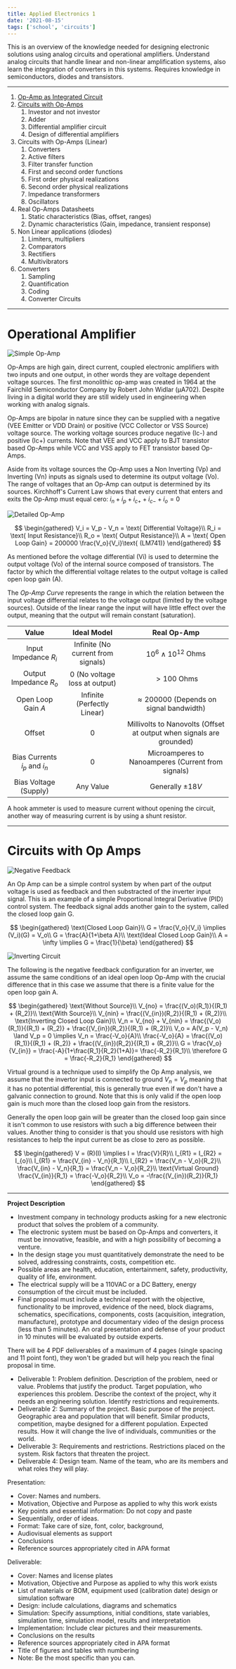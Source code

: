 ```yaml
---
title: Applied Electronics 1
date: '2021-08-15'
tags: ['school', 'circuits']
---
```


This is an overview of the knowledge needed for designing electronic solutions using analog circuits and operational amplifiers. Understand analog circuits that handle linear and non-linear amplification systems, also learn the integration of converters in this systems. Requires knowledge in semiconductors, diodes and transistors.

***

1. [Op-Amp as Integrated Circuit](#operational-amplifier)
2. [Circuits with Op-Amps](#circuits-with-op-amps)
	1. Investor and not investor
	2. Adder
	3. Differential amplifier circuit	
	4. Design of differential amplifiers
3. Circuits with Op-Amps (Linear)
	1. Converters
	2. Active filters
	3. Filter transfer function
	4. First and second order functions
	5. First order physical realizations
	6. Second order physical realizations
	7. Impedance transformers
	8. Oscillators
4. Real Op-Amps Datasheets
	1. Static characteristics (Bias, offset, ranges)
	2. Dynamic characteristics (Gain, impedance, transient response)
5. Non Linear applications (diodes)
	1. Limiters, multipliers
	2. Comparators
	3. Rectifiers
	4. Multivibrators
6. Converters
	1. Sampling
	2. Quantification
	3. Coding
	4. Converter Circuits

***

# Operational Amplifier #

![Simple Op-Amp](/static/images/notes/LM741AppliedElectro.png)

Op-Amps are high gain, direct current, coupled electronic amplifiers with two inputs and one output, in other words they are voltage dependent voltage sources. The first monolithic op-amp was created in 1964 at the Fairchild Semiconductor Company by Robert John Widlar (μA702). Despite living in a digital world they are still widely used in engineering when working with analog signals.

Op-Amps are bipolar in nature since they can be supplied with a negative (VEE Emitter or VDD Drain) or positive (VCC Collector or VSS Source) voltage source. The working voltage sources produce negative (Ic-) and positive (Ic+) currents. Note that VEE and VCC apply to BJT transistor based Op-Amps while VCC and VSS apply to FET transistor based Op-Amps.

Aside from its voltage sources the Op-Amp uses a Non Inverting (Vp) and Inverting (Vn) inputs as signals used to determine its output voltage (Vo). The range of voltages that an Op-Amp can output is determined by its sources. Kirchhoff's Current Law shows that every current that enters and exits the Op-Amp must equal cero: $i_n + i_p + i_{c+} + i_{c-} + i_o = 0$


![Detailed Op-Amp](/static/images/notes/DetailedOpAmpAppliedElectro.png)

$$
\begin{gathered}
	V_i = V_p - V_n = \text{ Differential Voltage}\\
	R_i = \text{ Input Resistance}\\
	R_o = \text{ Output Resistance}\\
	A = \text{ Open Loop Gain} = 200000 \frac{V_o}{V_i}\text{ (LM741)}
\end{gathered}
$$

As mentioned before the voltage differential (Vi) is used to determine the output voltage (Vo) of the internal source composed of transistors. The factor by which the differential voltage relates to the output voltage is called open loop gain (A).

The *Op-Amp Curve* represents the range in which the relation between the input voltage differential relates to the voltage output (limited by the voltage sources). Outside of the linear range the input will have little effect over the output, meaning that the output will remain constant (saturation).

| Value | Ideal Model | Real Op-Amp |
| :---: | :---: | :---: |
| Input Impedance $R_i$ | Infinite (No current from signals) | $10^6 \land 10^12$ Ohms |
| Output Impedance $R_o$ | 0 (No voltage loss at output) | $>100$ Ohms | 
| Open Loop Gain $A$ | Infinite (Perfectly Linear) | $\approx 200000$ (Depends on signal bandwidth) |
| Offset | 0 | Millivolts to Nanovolts (Offset at output when signals are grounded) |
| Bias Currents $i_p$ and $i_n$ | 0 | Microamperes to Nanoamperes (Current from signals) |
| Bias Voltage (Supply) | Any Value | Generally $\pm 18 V$ |

A hook ammeter is used to measure current without opening the circuit, another way of measuring current is by using a shunt resistor.

***

# Circuits with Op Amps #

![Negative Feedback](/static/images/notes/ExampleIdealInvertingOpAmpAppliedElectro.png)

An Op Amp can be a simple control system by when part of the output voltage is used as feedback and then substracted of the inverter input signal. This is an example of a simple Proportional Integral Derivative (PID) control system. The feedback signal adds another gain to the system, called the closed loop gain G.

$$
\begin{gathered}
	\text{Closed Loop Gain}\\
	G = \frac{V_o}{V_i} \implies (V_i)(G) = V_o\\
	G = \frac{A}{1+\beta A}\\
	\text{Ideal Closed Loop Gain}\\
	A = \infty \implies G = \frac{1}{\beta}
\end{gathered}
$$

![Inverting Circuit](/static/images/notes/SolvingBySuperpositionInvertingOpAppliedElectro.png)


The following is the negative feedback configuration for an inverter, we assume the same conditions of an ideal open loop Op-Amp with the crucial difference that in this case we assume that there is a finite value for the open loop gain A.

$$
\begin{gathered}
	\text{Without Source}\\
	V_{no} = \frac{(V_o)(R_1)}{(R_1) + (R_2)}\\
	\text{With Source}\\
	V_{nin} = \frac{(V_{in})(R_2)}{(R_1) + (R_2)}\\
	\text{Inverting Closed Loop Gain}\\
	V_n = V_{no} + V_{nin} = \frac{(V_o)(R_1)}{(R_1) + (R_2)} + \frac{(V_{in})(R_2)}{(R_1) + (R_2)}\\
	V_o = A(V_p - V_n) \land V_p = 0 \implies V_n = \frac{-V_o}{A}\\
	\frac{-V_o}{A} = \frac{(V_o)(R_1)}{(R_1) + (R_2)} + \frac{(V_{in})(R_2)}{(R_1) + (R_2)}\\
	G = \frac{V_o}{V_{in}} = \frac{-A}{1+\frac{R_1}{R_2}(1+A)}= \frac{-R_2}{R_1}\\
	\therefore G = \frac{-R_2}{R_1}
\end{gathered}
$$

Virtual ground is a technique used to simplify the Op Amp analysis, we assume that the invertor input is connected to ground $V_n = V_p$ meaning that it has no potential differential, this is generally true even if we don't have a galvanic connection to ground. Note that this is only valid if the open loop gain is much more than the closed loop gain from the resistors.

Generally the open loop gain will be greater than the closed loop gain since it isn't common to use resistors with such a big difference between their values. Another thing to consider is that you should use resistors with high resistances to help the input current be as close to zero as possible.

$$
\begin{gathered}
	V = (R)(I) \implies I = \frac{V}{R}\\
	I_{R1} =  I_{R2} = I_{o}\\
	I_{R1} = \frac{V_{in}  - V_n}{R_1}\\
	I_{R2} = \frac{V_n  - V_o}{R_2}\\
	\frac{V_{in}  - V_n}{R_1} = \frac{V_n  - V_o}{R_2}\\
	\text{Virtual Ground}
	\frac{V_{in}}{R_1} = \frac{-V_o}{R_2}\\
	V_o = -\frac{(V_{in})(R_2)}{R_1}
\end{gathered}
$$


***

**Project Description**

* Investment company in technology products asking for a new electronic product that solves the problem of a community. 
* The electronic system must be based on Op-Amps and converters, it must be innovative, feasible, and with a high possibility of becoming a venture. 
* In the design stage you must quantitatively demonstrate the need to be solved, addressing constraints, costs, competition etc. 
* Possible areas are health, education, entertainment, safety, productivity, quality of life, environment.
* The electrical supply will be a 110VAC or a DC Battery, energy consumption of the circuit must be included. 
* Final proposal must include a technical report with the objective, functionality to be improved, evidence of the need, block diagrams, schematics, specifications, components, costs (acquisition, integration, manufacture), prototype and documentary video of the design process (less than 5 minutes). An oral presentation and defense of your product in 10 minutes will be evaluated by outside experts.

There will be 4 PDF deliverables of a maximum of 4 pages (single spacing and 11 point font), they won't be graded but will help you reach the final proposal in time.

* Deliverable 1: Problem definition. Description of the problem, need or value. Problems that justify the product. Target population, who experiences this problem. Describe the context of the project, why it needs an engineering solution. Identify restrictions and requirements.
* Deliverable 2: Summary of the project. Basic purpose of the project. Geographic area and population that will benefit. Similar products, competition, maybe designed for a different population. Expected results. How it will change the live of individuals, communities or the world.
* Deliverable 3: Requirements and restrictions. Restrictions placed on the system. Risk factors that threaten the project.
* Deliverable 4: Design team. Name of the team, who are its members and what roles they will play. 

Presentation:

* Cover: Names and numbers.
* Motivation, Objective and Purpose as applied to why this work exists
* Key points and essential information: Do not copy and paste
* Sequentially, order of ideas.
* Format: Take care of size, font, color, background,
* Audiovisual elements as support
* Conclusions
* Reference sources appropriately cited in APA format

Deliverable:

* Cover: Names and license plates
* Motivation, Objective and Purpose as applied to why this work exists
* List of materials or BOM, equipment used (calibration date) design or simulation software
* Design: include calculations, diagrams and schematics
* Simulation: Specify assumptions, initial conditions, state variables, simulation time, simulation model, results and interpretation
* Implementation: Include clear pictures and their measurements.
* Conclusions on the results
* Reference sources appropriately cited in APA format
* Title of figures and tables with numbering
* Note: Be the most specific than you can.

